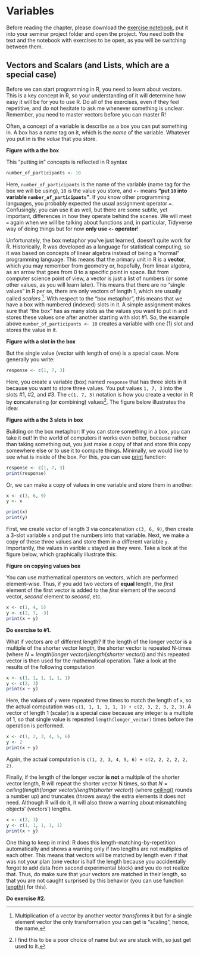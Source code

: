 # Variables {#variables}

Before reading the chapter, please download the [exercise notebook](notebooks/Seminar 02 - Vectors.Rmd), put it into your seminar project folder and open the project. You need both the text and the notebook with exercises to be open, as you will be switching between them.

## Vectors and Scalars (and Lists, which are a special case) {#vectors}

Before we can start programming in R, you need to learn about vectors. This is a key concept in R, so your understanding of it will determine how easy it will be for you to use R. Do all of the exercises, even if they feel repetitive, and do not hesitate to ask me whenever something is unclear. Remember, you need to master vectors before you can master R!

Often, a concept of a variable is describe as a box you can put something in. A box has a name tag on it, which is the _name_ of the variable. Whatever you put in is the _value_ that you store. 

**Figure with a the box**

This "putting in" concepts is reflected in R syntax
```r
number_of_participants <- 10
```
Here, `number_of_participants` is the name of the variable (name tag for the box we will be using), `10` is the value you store, and `<-` means **"put `10` into variable `number_of_participants`"**. If you know other programming languages, you probably expected the usual assignment operator `=`. Confusingly, you can use it as well, but there are some subtle, yet important, differences in how they operate behind the scenes. We will meet `=` again when we will be talking about functions and, in particular, Tidyverse way of doing things but for now **only use `<-` operator**! 

Unfortunately, the box metaphor you've just learned, doesn't quite work for R. Historically, R was developed as a language for statistical computing, so it was  based on concepts of linear algebra instead of being a "normal" programming language. This means that the primary unit in R is a **vector**, which you may remember from geometry or, hopefully, from linear algebra, as an arrow that goes from 0 to a specific point in space. But from computer science point of view, a vector is just a list of numbers (or some other values, as you will learn later). This means that there are no "single values" in R per se, there are only vectors of length 1,  which are usually called _scalars_ ^[Multiplication of a vector by another vector _transforms_ it but for a single element vector the only transformation you can get is "scaling", hence, the name.]. With respect to the "box metaphor", this means that we have a box with numbered (indexed) slots in it. A simple assignment makes sure that "the box" has as many slots as the values you want to put in and stores these values one after another starting with slot #1. So, the example above `number_of_participants <- 10` creates a variable with one (1) slot and stores the value in it. 

**Figure with a slot in the box**

But the single value (vector with length of one) is a special case. More generally you write:
```r
response <- c(1, 7, 3)
```
Here, you create a variable (box) named `response` that has three slots in it because you want to store three values. You put values `1, 7, 3` into the slots #1, #2, and #3. The `c(1, 7, 3)` notation is how you create a vector in R by **c**oncatenating (or **c**ombining) values^[I find this to be a poor choice of name but we are stuck with, so just get used to it.]. The figure below illustrates the idea:

**Figure with a the 3 slots in box**

Building on the box metaphor: If you can store something in a box, you can take it out! In the world of computers it works even better, because rather than taking something out, you just make a copy of that and store this copy somewhere else or to use it to compute things. Minimally, we would like to see what is inside of the box. For this, you can use [print](https://www.rdocumentation.org/packages/base/versions/3.6.2/topics/print) function:

```r
response <- c(1, 7, 3)
print(response)
```

Or, we can make a copy of values in one variable and store them in another:
```r
x <- c(3, 6, 9)
y <- x 

print(x)
print(y)
```
First, we  create vector of length 3 via concatenation `c(3, 6, 9)`, then create a 3-slot variable `x` and put the numbers into that variable. Next, we make a copy of these three values and store them in a different variable `y`. Importantly, the values in varible `x` stayed as they were. Take a look at the figure below, which graphically illustrate this:

**Figure on copying values box**

You can use mathematical operators on vectors, which are performed element-wise. Thus, if you add two vectors of **equal** length, the _first_ element of the first vector is added to the _first_ element of the second vector, _second_ element to _second_, etc.
```r
x <- c(1, 4, 5)
y <- c(2, 7, -3)
print(x + y)
```

**Do exercise to #1.**

What if vectors are of different length? If the length of the longer vector is a multiple of the shorter vector length, the shorter vector is repeated N-times (where $N = length(longer~vector) / length(shorter~vector)$) and this repeated vector is then used for the mathematical operation. Take a look at the results of the following computation

```r
x <- c(1, 1, 1, 1, 1, 1)
y <- c(2, 3)
print(x + y)
```
Here, the values of `y` were repeated three times to match the length of `x`, so the actual computation was `c(1, 1, 1, 1, 1, 1) + c(2, 3, 2, 3, 2, 3)`. A vector of length 1 (scalar) is a special case because any integer is a multiple of 1, so that single value is repeated `length(longer_vector)` times before the operation is performed.

```r
x <- c(1, 2, 3, 4, 5, 6)
y <- 2
print(x + y)
```
Again, the actual computation is `c(1, 2, 3, 4, 5, 6) + c(2, 2, 2, 2, 2, 2)`. 

Finally, if the length of the longer vector **is not** a multiple of the shorter vector length, R will repeat the shorter vector N times, so that $N = ceiling(length(longer~vector) / length(shorter~vector))$ (where [ceiling()](https://www.rdocumentation.org/packages/base/versions/3.6.2/topics/Round) rounds a number up) and truncates (throws away) the extra elements it does not need. Although R will do it, it will also throw a warning about mismatching objects' (vectors') lengths.

```r
x <- c(2, 3)
y <- c(1, 1, 1, 1, 1)
print(x + y)
```
One thing to keep in mind: R does this length-matching-by-repetition automatically and shows a warning only if two lengths are not multiples of each other. This means that vectors will be matched by length even if that was not your plan (one vector is half the length because you accidentally forgot to add data from second experimental block) and you do not realize that. Thus, do make sure that your vectors are matched in their length, so that you are not caught surprised by this behavior (you can use function [length()](https://www.rdocumentation.org/packages/base/versions/3.6.2/topics/length) for this).

**Do exercise #2.**





